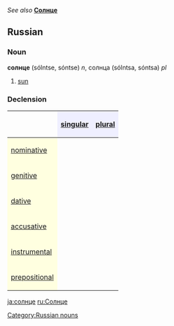''See also'' '''[[Солнце]]'''
==Russian==
[[Category:Russian nouns]]
===Noun===
'''солнце''' (sólntse, sóntse) ''n'', солнца (sólntsa, sóntsa) ''pl''

# [[sun]]

===Declension===
{| border="1" cellpadding="4" cellspacing="0"
!
! style="background-color: #EFEFFF" align="center"|[[singular]]
! style="background-color: #EFEFFF" align="center"|[[plural]]
|-
! style="background-color: #FFFFE0" align="left"|[[nominative case|nominative]]
| align="center"|{{RUchar|со́лнце}}
| align="center"|{{RUchar|со́лнца}}
|-
! style="background-color: #FFFFE0" align="left"|[[genitive case|genitive]]
| align="center"|{{RUchar|со́лнца}}
| align="center"|{{RUchar|солнц}}
|-
! style="background-color: #FFFFE0" align="left"|[[dative case|dative]]
| align="center"|{{RUchar|со́лнцу}}
| align="center"|{{RUchar|со́лнцам}}
|-
! style="background-color: #FFFFE0" align="left"|[[accusative case|accusative]]
| align="center"|{{RUchar|со́лнце}}
| align="center"|{{RUchar|со́лнца}}
|-
! style="background-color: #FFFFE0" align="left"|[[instrumental case|instrumental]]
| align="center"|{{RUchar|со́лнцем}}
| align="center"|{{RUchar|со́лнцами}}
|-
! style="background-color: #FFFFE0" align="left"|[[prepositional case|prepositional]]
| align="center"|{{RUchar|о со́лнце}}
| align="center"|{{RUchar|о со́лнцах}}
|}

[[ja:солнце]]
[[ru:Солнце]]